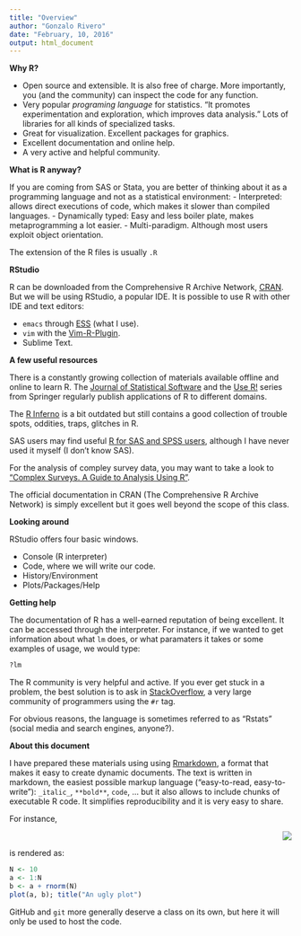 ```yaml
--- 
title: "Overview"
author: "Gonzalo Rivero"
date: "February, 10, 2016"
output:	html_document
---
```


**Why R?**

- Open source and extensible. It is also free of charge. More importantly, you (and the community)
  can inspect the code for any function.
- Very popular _programing language_ for statistics. "It promotes
  experimentation and exploration, which improves data analysis." Lots of
  libraries for all kinds of specialized tasks.
- Great for visualization. Excellent packages for graphics.
- Excellent documentation and online help.
- A very active and helpful community.

**What is R anyway?**

If you are coming from SAS or Stata, you are better of thinking about it as a programming language and not as a
statistical environment:
- Interpreted: allows direct executions of code, which makes it slower than
  compiled languages.
- Dynamically typed: Easy and less boiler plate, makes metaprogramming a lot easier. 
- Multi-paradigm. Although most users exploit object orientation.

The extension of the R files is usually `.R`

**RStudio**

R can be downloaded from the Comprehensive R Archive Network,
[CRAN](https//cran.r-project.org). But we will be using RStudio, a popular IDE.
It is possible to use R with other IDE and text editors:

- `emacs` through [ESS](http://ess.r-project.org/) (what I use).
- `vim` with the [Vim-R-Plugin](http://www.vim.org/scripts/script.php?script_id=2628).
- Sublime Text.

**A few useful resources**

There is a constantly growing collection of materials available offline and
online to learn R. The
[Journal of Statistical Software](http://www.jstatsoft.org/index) and the
[Use R!](http://www.springer.com/series/6991) series from Springer regularly
publish applications of R to different domains.

The [R Inferno](http://www.burns-stat.com/documents/books/the-r-inferno/) is a bit outdated but still contains a good collection of
trouble spots, oddities, traps, glitches in R. 

SAS users may find useful
[R for SAS and SPSS users](http://www.springer.com/us/book/9781461406846),
although I have never used it myself (I don't know SAS).

For the analysis of compley survey data, you may want to take a look to ["Complex
Surveys. A Guide to Analysis Using R"](http://r-survey.r-forge.r-project.org/svybook/). 

The official documentation in CRAN (The Comprehensive R Archive Network) is
simply excellent but it goes well beyond the scope of this class.

**Looking around**

RStudio offers four basic windows. 

- Console (R interpreter)
- Code, where we will write our code.
- History/Environment
- Plots/Packages/Help

**Getting help**

The documentation of R has a well-earned reputation of being excellent. It can
be accessed through the interpreter. For instance, if we wanted to get
information about what `lm` does, or what paramaters it takes or some examples
of usage, we would type:
```r
?lm
```

The R community is very helpful and active. If you ever get stuck in a problem, the best solution is to ask in 
[StackOverflow](http://stackoverflow.com/), a very large community of
programmers using the `#r` tag. 

For obvious reasons, the language is sometimes referred to as "Rstats" (social
media and search engines, anyone?).

**About this document**

I have prepared these materials using using
[Rmarkdown](http://rmarkdown.rstudio.com/), a format that makes it easy to
create dynamic documents. The text is written in markdown, the easiest possible
markup language ("easy-to-read, easy-to-write"): `_italic_`, `**bold**`, `code`,
... but it also allows to include chunks of executable R code. It simplifies
reproducibility and it is very easy to share.

For instance, 

<p align="right">
<img src ="assets/raw-rmarkdown.png">
</p>

is rendered as:

```r
N <- 10
a <- 1:N
b <- a + rnorm(N)
plot(a, b); title("An ugly plot")
```

GitHub and `git` more generally deserve a class on its own, but here it will
only be used to host the code.
